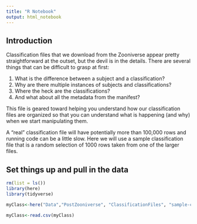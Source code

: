 ```yaml
---
title: "R Notebook"
output: html_notebook
---
```

## Introduction
Classification files that we download from the Zooniverse appear pretty straightforward at the outset, but the devil is in the details. There are several things that can be difficult to grasp at first:

1. What is the difference between a subject and a classification?
2. Why are there multiple instances of subjects and classifications?
3. Where the heck are the classifications? 
4. And what about all the metadata from the manifest?

This file is geared toward helping you understand how our classification files are organized so that you can understand what is happening (and why) when we start manipulating them.

A "real" classification file will have potentially more than 100,000 rows and running code can be a little slow. Here we will use a sample classification file that is a random selection of 1000 rows taken from one of the larger files.

## Set things up and pull in the data
```r
rm(list = ls())
library(here)
library(tidyverse)

myClass<-here("Data","PostZooniverse", "ClassificationFiles", "sample-classifications.csv")

myClass<-read.csv(myClass)

```



